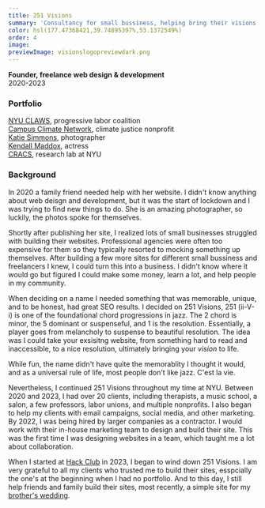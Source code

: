 ```yaml
---
title: 251 Visions
summary: 'Consultancy for small bussiness, helping bring their visions to life with web design and copywriting.'
color: hsl(177.47368421,39.74895397%,53.1372549%)
order: 4
image:
previewImage: visionslogopreviewdark.png
---
```


**Founder, freelance web design & development**\
2020-2023

### Portfolio

[NYU CLAWS](https://www.nyuclaws.org/), progressive labor coalition\
[Campus Climate Network](campusclimatenetwork.org), climate justice nonprofit\
[Katie Simmons](), photographer\
[Kendall Maddox](https://www.kendallmaddox.com/), actress\
[CRACS](https://www.cracs.nyu.edu/), research lab at NYU

### Background

In 2020 a family friend needed help with her website. I didn't know anything about web deisgn and development, but it was the start of lockdown and I was trying to find new things to do. She is an amazing photographer, so luckily, the photos spoke for themselves.

Shortly after publishing her site, I realized lots of small businesses struggled with building their websites. Professional agencies were often too expensive for them so they typically resorted to mocking something up themselves. After building a few more sites for different small bussiness and freelancers I knew, I could turn this into a business. I didn't know where it would go but figured I could make some money, learn a lot, and help people in my community.

When deciding on a name I needed something that was memorable, unique, and to be honest, had great SEO results. I decided on 251 Visions, 251 (ii-V-i) is one of the foundational chord progressions in jazz. The 2 chord is minor, the 5 dominant or suspenseful, and 1 is the resolution. Essentially, a player goes from melancholy to suspense to beautiful resolution. The idea was I could take your exsisitng website, from something hard to read and inaccessible, to a nice resolution, ultimately bringing your _vision_ to life.

While fun, the name didn't have quite the memorablity I thought it would, and as a universal rule of life, most people don't like jazz. C'est la vie.

Nevertheless, I continued 251 Visions throughout my time at NYU. Between 2020 and 2023, I had over 20 clients, including therapists, a music school, a salon, a few professors, labor unions, and multiple nonprofits. I also began to help my clients with email campaigns, social media, and other marketing. By 2022, I was being hired by larger companies as a contractor. I would work with their in-house marketing team to design and build their site. This was the first time I was designing websites in a team, which taught me a lot about collaboration.

When I started at [Hack Club](dwahbe.com/portfolio/hackclub) in 2023, I began to wind down 251 Visions. I am very grateful to all my clients who trusted me to build their sites, esspcially the one's at the beginning when I had no portfolio. And to this day, I still help friends and family build their sites, most recently, a simple site for my [brother's wedding](https://www.ianandjohanna.com).
